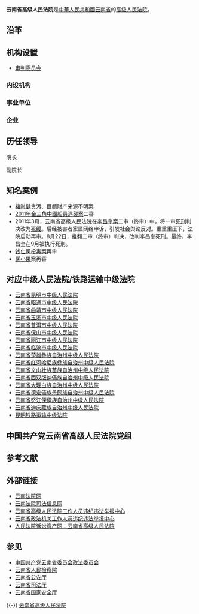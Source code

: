 {{Expand|time=2013-02-15}}
{{Infobox PRCG
|机构名称=云南省高级人民法院
|标志1=National Emblem of the People's Republic of China.svg
|职位1=院长
|人员1=[[侯建军|侯建军]]
|衔级1=[[二级大法官|二级大法官]]
|上诉法院=[[中华人民共和国最高人民法院|中华人民共和国最高人民法院]]
|业务上级机构=[[中华人民共和国最高人民法院|中华人民共和国最高人民法院]]
|组织上级机构=[[云南省人民代表大会|云南省人民代表大会]]<br>[[云南省人民代表大会常务委员会|云南省人民代表大会常务委员会]]
|中共上级=[[中国共产党云南省委员会|中国共产党云南省委员会]]
|中共本级=中国共产党云南省高级人民法院党组
|机构类型=[[高级人民法院|高级人民法院]]
|行政级别=副省级
|授权法源=[[中华人民共和国宪法|中华人民共和国宪法]]
|组织法规=[[中华人民共和国人民法院组织法|中华人民共和国人民法院组织法]]
|地址1=[[云南省|云南省]][[昆明市|昆明市]][[西山区_(昆明市)|西山区]]日新中路393号
|网站=云南法院网
|网址=http://www.gy.yn.gov.cn/ 
|成立时间=
|时期1=
|机构1=
}}

'''云南省高级人民法院'''是[[中華人民共和國|中華人民共和國]][[云南省|云南省]]的[[高级人民法院|高级人民法院]]。

==沿革==


==机构设置==
*[[审判委员会|审判委员会]]
===内设机构===
===事业单位===
===企业===

==历任领导==
;院长

;副院长

==知名案例==
*[[褚时健|褚时健]]贪污、巨额财产来源不明案
*[[2011年金三角中國船員遇襲案|2011年金三角中國船員遇襲案]]二審
*2011年3月，云南省高级人民法院在[[李昌奎案|李昌奎案]]二审（终审）中，将一审[[死刑|死刑]]判决改为[[死缓|死缓]]。后经被害者家属网络申诉，引发社会舆论反对。重重重压下，法院启动再审。8月22日，推翻二审（终审）判决，改判李昌奎死刑。最终，李昌奎在9月被执行死刑。
*[[钱仁凤投毒案|钱仁凤投毒案]]再审
*[[孫小果|孫小果]]案再審

==对应中级人民法院/铁路运输中级法院==
*[[云南省昆明市中级人民法院|云南省昆明市中级人民法院]]
*[[云南省昭通市中级人民法院|云南省昭通市中级人民法院]]
*[[云南省曲靖市中级人民法院|云南省曲靖市中级人民法院]]
*[[云南省玉溪市中级人民法院|云南省玉溪市中级人民法院]]
*[[云南省普洱市中级人民法院|云南省普洱市中级人民法院]]
*[[云南省保山市中级人民法院|云南省保山市中级人民法院]]
*[[云南省丽江市中级人民法院|云南省丽江市中级人民法院]]
*[[云南省临沧市中级人民法院|云南省临沧市中级人民法院]]
*[[云南省楚雄彝族自治州中级人民法院|云南省楚雄彝族自治州中级人民法院]]
*[[云南省红河哈尼族彝族自治州中级人民法院|云南省红河哈尼族彝族自治州中级人民法院]]
*[[云南省文山壮族苗族自治州中级人民法院|云南省文山壮族苗族自治州中级人民法院]]
*[[云南省西双版纳傣族自治州中级人民法院|云南省西双版纳傣族自治州中级人民法院]]
*[[云南省大理白族自治州中级人民法院|云南省大理白族自治州中级人民法院]]
*[[云南省德宏傣族景颇族自治州中级人民法院|云南省德宏傣族景颇族自治州中级人民法院]]
*[[云南省怒江傈僳族自治州中级人民法院|云南省怒江傈僳族自治州中级人民法院]]
*[[云南省迪庆藏族自治州中级人民法院|云南省迪庆藏族自治州中级人民法院]]
*[[昆明铁路运输中级法院|昆明铁路运输中级法院]]

==中国共产党云南省高级人民法院党组==

==参考文献==
{{reflist}}

==外部链接== 
*[https://web.archive.org/web/20080919114438/http://www.gy.yn.gov.cn/ 云南法院网] 
*[http://www.ynfy.gov.cn 云南法院司法信息网]{{Wayback|url=http://www.ynfy.gov.cn/ |date=20200618193219 }}
*[http://jubao.court.gov.cn/yun 云南省高级人民法院工作人员违纪违法举报中心]{{Wayback|url=http://jubao.court.gov.cn/yun |date=20190606101347 }}
*[http://zfjgw.yn.gov.cn/wjwfjb/ 云南省政法机关工作人员违纪违法举报中心]{{Wayback|url=http://zfjgw.yn.gov.cn/wjwfjb/ |date=20170415104157 }}
*[https://web.archive.org/web/20170415200559/http://www.rmfysszc.gov.cn/statichtml/rm_sindex/114/rm_sindex.shtml 人民法院诉讼资产网：云南省高级人民法院]

==参见==
*[[中国共产党云南省委员会政法委员会|中国共产党云南省委员会政法委员会]]
*[[云南省人民检察院|云南省人民检察院]]
*[[云南省公安厅|云南省公安厅]]
*[[云南省司法厅|云南省司法厅]]
*[[云南省国家安全厅|云南省国家安全厅]]

{{-}}
{{中华人民共和国各省级行政区|审判机关}}
{{中华人民共和国法院|地}}
{{云南政治|其他}}
[[category:云南省高级人民法院|]]